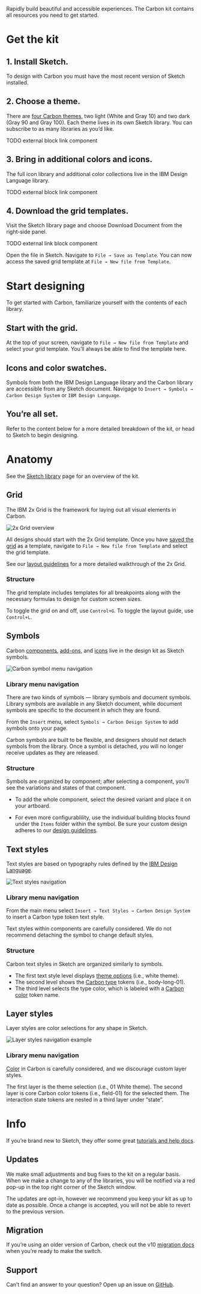 
<Meta title="Get started|Design" />

Rapidly build beautiful and accessible experiences. The Carbon kit contains all resources you need to get started.

# Get the kit

## 1. Install Sketch.

To design with Carbon you must have the most recent version of Sketch installed.

## 2. Choose a theme.

There are [four Carbon themes](internalLink), two light (White and Gray 10) and two dark (Gray 90 and Gray 100). Each theme lives in its own Sketch library. You can subscribe to as many libraries as you’d like.

TODO external block link component

## 3. Bring in additional colors and icons.

The full icon library and additional color collections live in the IBM Design Language library.

TODO external block link component

## 4. Download the grid templates.

Visit the Sketch library page and choose Download Document from the right-side panel.

TODO external link block component

Open the file in Sketch. Navigate to `File → Save as Template`. You can now access the saved grid template at `File → New file from Template`.

# Start designing

To get started with Carbon, familiarize yourself with the contents of each library.

## Start with the grid.

At the top of your screen, navigate to `File → New file from Template` and select your grid template. You’ll always be able to find the template here.

## Icons and color swatches.

Symbols from both the IBM Design Language library and the Carbon library are accessible from any Sketch document. Navigage to `Insert → Symbols → Carbon Design System` or `IBM Design Language`.

## You’re all set.

Refer to the content below for a more detailed breakdown of the kit, or head to Sketch to begin designing.

# Anatomy

See the [Sketch library](https://sketch.cloud/s/JaVzz/) page for an overview of the kit.

## Grid

The IBM 2x Grid is the framework for laying out all visual elements in Carbon.

<img src={grid2} alt="2x Grid overview" />

All designs should start with the 2x Grid template. Once you have [saved the grid](internalLink) as a template, navigate to `File → New file from Template` and select the grid template.

See our [layout guidelines](internalLink) for a more detailed walkthrough of the 2x Grid.

### Structure

The grid template includes templates for all breakpoints along with the necessary formulas to design for custom screen sizes.

To toggle the grid on and off, use `Control+G`. To toggle the layout guide, use `Control+L`.

## Symbols

Carbon [components](internalLink), [add-ons](internalLink), and [icons](internalLink) live in the design kit as Sketch symbols.

<img src={carbonKit} alt="Carbon symbol menu navigation" />

### Library menu navigation

There are two kinds of symbols — library symbols and document symbols. Library symbols are available in any Sketch document, while document symbols are specific to the document in which they are found.

From the `Insert` menu, select `Symbols → Carbon Design System` to add symbols onto your page.

Carbon symbols are built to be flexible, and designers should not detach symbols from the library. Once a symbol is detached, you will no longer receive updates as they are released.

### Structure

Symbols are organized by component; after selecting a component, you’ll see the variations and states of that component.

- To add the whole component, select the desired variant and place it on your artboard.

- For even more configurablility, use the individual building blocks found under the `Items` folder within the symbol. Be sure your custom design adheres to our [design guidelines](internalLink).

## Text styles

Text styles are based on typography rules defined by the [IBM Design Language](https://www.ibm.com/design/language/elements/type-basics).

<img src={textStyles1} alt="Text styles navigation" />

### Library menu navigation

From the main menu select `Insert → Text Styles → Carbon Design System` to insert a Carbon type token text style.

Text styles within components are carefully considered. We do not recommend detaching the symbol to change default styles.

### Structure

Carbon text styles in Sketch are organized similarly to symbols.

- The first text style level displays [theme options](internalLink) (i.e., white theme).
- The second level shows the [Carbon type](internalLink) tokens (i.e., body-long-01).
- The third level selects the type color, which is labeled with a [Carbon color](internalLink) token name.

## Layer styles

Layer styles are color selections for any shape in Sketch.

<img src={layerStyle1} alt="Layer styles navigation example" />

### Library menu navigation

[Color](internalLink) in Carbon is carefully considered, and we discourage custom layer styles.

The first layer is the theme selection (i.e., 01 White theme). The second layer is core Carbon color tokens (i.e., field-01) for the selected them. The interaction state tokens are nested in a third layer under “state”.

# Info

If you’re brand new to Sketch, they offer some great [tutorials and help docs](https://www.sketchapp.com/docs/).

## Updates

We make small adjustments and bug fixes to the kit on a regular basis. When we make a change to any of the libraries, you will be notified via a red pop-up in the top right corner of the Sketch window.

The updates are opt-in, however we recommend you keep your kit as up to date as possible. Once a change is accepted, you will not be able to revert to the previous version.

## Migration

If you’re using an older version of Carbon, check out the v10 [migration docs](internalLink) when you’re ready to make the switch.

## Support

Can’t find an answer to your question? Open up an issue on [GitHub](https://github.com/carbon-design-system/carbon/issues/new/choose).
